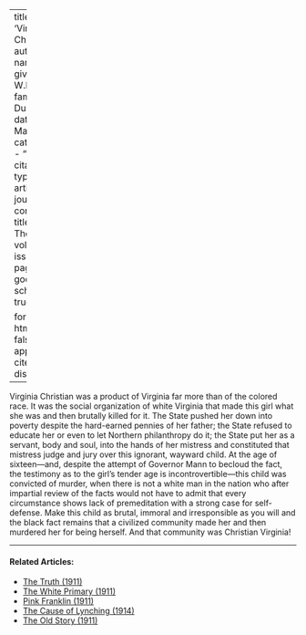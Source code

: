 
---
title: 'Virginia Christian'
author:
  - name:
      given: W.E.B.
      family: Du Bois
date: Mar. 1912
categories: 
  - ""
citation: 
  type: article-journal
  container-title: The Crisis
  volume: 4
  issue: 5
  page: 236
google-scholar: true

format:
  html:
    toc: false
    appendix-cite-as: display
---



Virginia Christian was a product of Virginia far more than of the colored race. It was the social organization of white Virginia that made this girl what she was and then brutally killed for it. The State pushed her down into poverty despite the hard-earned pennies of her father; the State refused to educate her or even to let Northern philanthropy do it; the State put her as a servant, body and soul, into the hands of her mistress and constituted that mistress judge and jury over this ignorant, wayward child. At the age of sixteen—and, despite the attempt of Governor Mann to becloud the fact, the testimony as to the girl's tender age is incontrovertible---this child was convicted of murder, when there is not a white man in the nation who after impartial review of the facts would not have to admit that every circumstance shows lack of premeditation with a strong case for self-defense. Make this child as brutal, immoral and irresponsible as you will and the black fact remains that a civilized community made her and then murdered her for being herself. And that community was Christian Virginia!

<!-- Similar articles start here -->
<div  class="clear-wrap"></div>
<hr>
#### Related Articles:

* [The Truth (1911)](/Volumes/01/03/truth.html)
* [The White Primary (1911)](/Volumes/01/05/white_primary.html)
* [Pink Franklin (1911)](/Volumes/01/04/pink.html)
* [The Cause of Lynching (1914)](/Volumes/08/03/cause_of_lynching.html)
* [The Old Story (1911)](/Volumes/01/03/old_story.html)

<!-- Similar articles end here -->